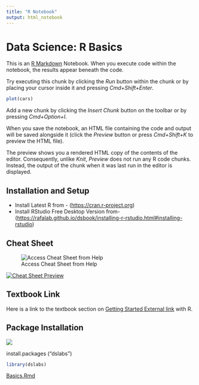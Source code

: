 ```yaml
---
title: "R Notebook"
output: html_notebook
---
```


# Data Science: R Basics

This is an [R Markdown](http://rmarkdown.rstudio.com) Notebook. When you execute code within the notebook, the results appear beneath the code.

Try executing this chunk by clicking the *Run* button within the chunk or by placing your cursor inside it and pressing *Cmd+Shift+Enter*.

```r
plot(cars)
```

Add a new chunk by clicking the *Insert Chunk* button on the toolbar or by pressing *Cmd+Option+I*.

When you save the notebook, an HTML file containing the code and output will be saved alongside it (click the *Preview* button or press *Cmd+Shift+K* to preview the HTML file).

The preview shows you a rendered HTML copy of the contents of the editor. Consequently, unlike *Knit*, *Preview* does not run any R code chunks. Instead, the output of the chunk when it was last run in the editor is displayed.

## Installation and Setup

-   Install Latest R from - (<https://cran.r-project.org>)
-   Install RStudio Free Desktop Version from- (<https://rafalab.github.io/dsbook/installing-r-rstudio.html#installing-rstudio>)

## Cheat Sheet

![Access Cheat Sheet from Help](cheatsheet.png)

[![Cheat Sheet Preview](cheatsheet_preview.png)](https://www.rstudio.org/links/ide_cheat_sheet)

## Textbook Link

Here is a link to the textbook section on [Getting Started External link](https://rafalab.github.io/dsbook/getting-started.html) with R.

## Package Installation

![](images/paste-9CA6527C.png)

install.packages ("dslabs")

```r
library(dslabs)
```

[Basics.Rmd](Basics.Rmd)
